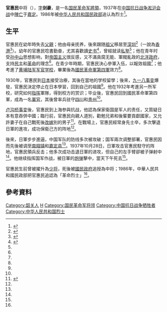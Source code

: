 {{Infobox military person
|name = 官惠民
|born = 1901年
|died = 1937年10月28日（36岁）
|image = Guan_Hui_min.jpg
|placeofbirth = {{ROC|广东省}}[[韶关市|韶关市]]
|placeofdeath = {{ROC|江苏省}}[[嘉定县|嘉定县]]
|allegiance = [[File:Flag_of_the_Republic_of_China_Army.svg|20px]] [[国民革命军|国民革命军]]
|rank = [[中将|中将]]（追授）
|branch = [[陆军|陆军]]
|unit = [[国民革命军第四军|国民革命军第四军]]
|battles = [[北伐战争|北伐战争]]<br />[[中国抗日战争|中国抗日战争]][[淞沪会战|淞沪会战]]
}}

'''官惠民'''中将（{{bd|1901年||1937年|10月28日}}），[[表字|字]]'''剑豪'''，是一名[[国民革命军|国民革命军]][[將領|將領]]，1937年在[[中国抗日战争|中国抗日战争]][[淞沪会战|淞沪会战]]中[[陣亡|陣亡]]于[[嘉定|嘉定]]。1986年被[[中华人民共和国民政部|中华人民共和国民政部]]追认為烈士<ref>{{cite book |author = [[中国人民革命军事博物馆|中国人民革命军事博物馆]] |title = 勇者无畏: 为国捐躯的八百将校 |volume = 2 |publisher = 光明日报出版社 |year = 1995 |ISBN = 9787800917219 |page = 873}}</ref>。

== 生平 ==
官惠民在幼年時失去[[父親|父親]]；他由母亲抚养，後來跟随[[祖父|祖父]]移居至[[深圳|深圳]]<ref name=Battle>{{cite book|title=韶关革命人物|publisher=韶關市史志辦公室|url=http://fkx.gd-info.gov.cn/books/dtree/showSJBookContent.jsp?bookId=18868&partId=57|chapter=官惠民|deadurl=yes|archiveurl=https://web.archive.org/web/20150714101400/http://fkx.gd-info.gov.cn/books/dtree/showSJBookContent.jsp?bookId=18868&partId=57|archivedate=2015-07-14|access-date=2015-07-13}}</ref>（一說為[[香港|香港]]<ref name=Youth>{{cite book|title=曲江县志|publisher=中華書局|year=1999|page=p. 1144}}</ref>）。幼年的官惠民唸書勤奋，尤其喜歡讀[[史书|史书]]<ref name=Early>{{cite web|title=官惠民|url=http://www.1937china.com/kzls/kzylsj/1937years/20140329/20130.shtml|website=中国人民抗日战争纪念馆|accessdate=2015-07-13|archiveurl=https://web.archive.org/web/20150713131958/http://www.1937china.com/kzls/kzylsj/1937years/20140329/20130.shtml|archivedate=2015-07-13|deadurl=yes}}</ref>，曾經就读[[私塾|私塾]]<ref name=Battle />；他在青年时受[[孙中山|孙中山]]思想影响，對[[帝国主义|帝国主义]]很反感，又不滿貪腐无能、軍閥亂政的[[北洋政府|北洋政府]]，支持[[民主|民主]]和[[革命|革命]]的理念<ref name=Early />。在青少年時期，官惠民決心參軍入伍，以報效祖國<ref name=Youth/>；他考進了[[黄埔陆军军官学校|黄埔陆军军官学校]]，畢業後為[[國民革命軍第四軍|國民革命軍第四軍]]效力<ref name=Early />。

1930年，官惠民到[[日本|日本]]接受治療，其後在當地的学校留學；後來，[[九一八事变|九一八事变]]爆發，官惠民決定停止在日本學習，回到自己的祖國<ref name=Battle />。他在1932年考進另一所军校，研究如何[[指揮官|指挥]]軍隊，得到校方的赏识；毕业後，官惠民回到國民革命軍第四軍，成為一名[[軍官|軍官]]，其後曾率兵驻守[[四川|四川]]和[[贵州|贵州]]<ref name=Early />。

[[卢沟桥事变|卢沟桥事变]]後，官惠民到上海参與抗战，他認為保家衛国是军人的责任，又質疑日本有意吞併中國；臨行前，官惠民向親人道別，勸勉兄弟和後輩要貢獻國家，又允許妻子在自己戰死後[[再婚|改嫁]]別的男子<ref>{{cite book|author1=杨牧|author2=袁伟良|title=黄埔军校名人传|volume=2|publisher=河南人民出版社|year=2005|isbn=9787215054622|page=p. 1478}}</ref>。在戰場上，官惠民經常身先士卒，多次擊退日軍的進攻，成功保衛己方的阵地<ref name=Battle />。

後來，日軍步步進逼，中国军队的防线多次被攻破；国军兩次调整部署，官惠民因而先後被调至[[南翔镇|南翔镇]]和[[嘉定县|嘉定县]]<ref name=Early />。1937年10月28日，日軍攻击官惠民駐守的阵地，官惠民領兵反击；他多次成功击退日軍的进攻，但自己的左手臂卻被子弹射中<ref name=Early />。他继续指挥国军作战，被日軍的[[炮弹|炮弹]]擊中，當天下午死去<ref name=Early />。

官惠民生前曾被擢升為[[少将|少将]]，死後被[[國民政府|國民政府]]追授為中将；1986年，中華人民共和國民政部把官惠民追認為「革命烈士」<ref name=Battle />。

== 參考資料 ==
{{reflist}}
{{DEFAULTSORT:Guan}}
[[Category:韶关人|Category:韶关人]]
[[Category:官姓|H]]
[[Category:国民革命军将领|Category:国民革命军将领]]
[[Category:中国抗日战争牺牲者|Category:中国抗日战争牺牲者]]
[[Category:中华人民共和国烈士|Category:中华人民共和国烈士]]
